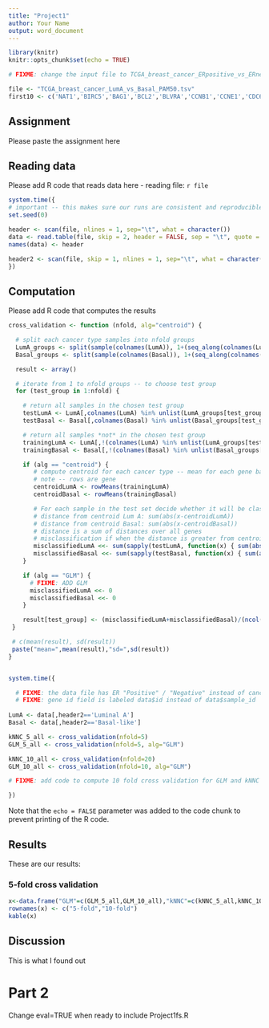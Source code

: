 ```yaml
---
title: "Project1"
author: Your Name
output: word_document
---
```


```r
library(knitr)
knitr::opts_chunk$set(echo = TRUE)

# FIXME: change the input file to TCGA_breast_cancer_ERpositive_vs_ERnegative_PAM50.tsv

file <- "TCGA_breast_cancer_LumA_vs_Basal_PAM50.tsv"
first10 <- c('NAT1','BIRC5','BAG1','BCL2','BLVRA','CCNB1','CCNE1','CDC6','CDC20','CDH3')
```

## Assignment

Please paste the assignment here

## Reading data

Please add R code that reads data here - 
reading file: `r file`

```r
system.time({
# important -- this makes sure our runs are consistent and reproducible
set.seed(0)

header <- scan(file, nlines = 1, sep="\t", what = character())
data <- read.table(file, skip = 2, header = FALSE, sep = "\t", quote = "", check.names=FALSE)
names(data) <- header

header2 <- scan(file, skip = 1, nlines = 1, sep="\t", what = character())
})
```

## Computation

Please add R code that computes the results

```r
cross_validation <- function (nfold, alg="centroid") {

  # split each cancer type samples into nfold groups
  LumA_groups <- split(sample(colnames(LumA)), 1+(seq_along(colnames(LumA)) %% nfold))
  Basal_groups <- split(sample(colnames(Basal)), 1+(seq_along(colnames(Basal)) %% nfold))

  result <- array()

  # iterate from 1 to nfold groups -- to choose test group
  for (test_group in 1:nfold) {

    # return all samples in the chosen test group
    testLumA <- LumA[,colnames(LumA) %in% unlist(LumA_groups[test_group])]
    testBasal <- Basal[,colnames(Basal) %in% unlist(Basal_groups[test_group])]

    # return all samples *not* in the chosen test group 
    trainingLumA <- LumA[,!(colnames(LumA) %in% unlist(LumA_groups[test_group]))]
    trainingBasal <- Basal[,!(colnames(Basal) %in% unlist(Basal_groups[test_group]))]

    if (alg == "centroid") {
       # compute centroid for each cancer type -- mean for each gene based on all samples
       # note -- rows are gene
       centroidLumA <- rowMeans(trainingLumA)
       centroidBasal <- rowMeans(trainingBasal)

       # For each sample in the test set decide whether it will be classified
       # distance from centroid Lum A: sum(abs(x-centroidLumA))
       # distance from centroid Basal: sum(abs(x-centroidBasal))
       # distance is a sum of distances over all genes 
       # misclassification if when the distance is greater from centroid associated with known result
       misclassifiedLumA <<- sum(sapply(testLumA, function(x) { sum(abs(x-centroidLumA))>sum(abs(x-centroidBasal)) }))
       misclassifiedBasal <<- sum(sapply(testBasal, function(x) { sum(abs(x-centroidLumA))<sum(abs(x-centroidBasal)) }))
    }

    if (alg == "GLM") {
      # FIXME: ADD GLM
      misclassifiedLumA <<- 0
      misclassifiedBasal <<- 0
    }

    result[test_group] <- (misclassifiedLumA+misclassifiedBasal)/(ncol(testLumA)+ncol(testBasal))
 }

 # c(mean(result), sd(result))
 paste("mean=",mean(result),"sd=",sd(result))
}


system.time({

  # FIXME: the data file has ER "Positive" / "Negative" instead of cancer type
  # FIXME: gene id field is labeled data$id instead of data$sample_id
  
LumA <- data[,header2=='Luminal A']
Basal <- data[,header2=='Basal-like']

kNNC_5_all <- cross_validation(nfold=5)
GLM_5_all <- cross_validation(nfold=5, alg="GLM")

kNNC_10_all <- cross_validation(nfold=20)
GLM_10_all <- cross_validation(nfold=10, alg="GLM")

# FIXME: add code to compute 10 fold cross validation for GLM and kNNC

})

```

Note that the `echo = FALSE` parameter was added to the code chunk to prevent printing of the R code.

## Results

These are our results:

### 5-fold cross validation
```r
x<-data.frame("GLM"=c(GLM_5_all,GLM_10_all),"kNNC"=c(kNNC_5_all,kNNC_10_all))
rownames(x) <- c("5-fold","10-fold")
kable(x)
```


## Discussion

This is what I found out

# Part 2

Change eval=TRUE when ready to include Project1fs.R

```r
```
